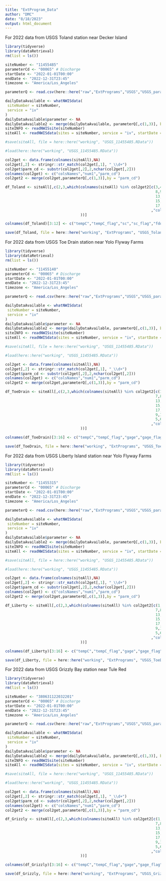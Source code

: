 ```yaml
---
title: "ExtProgram_Data"
author: "DMC"
date: "8/18/2023"
output: html_document
---
```


For 2022 data from USGS Toland station near Decker Island
```r
library(tidyverse)
library(dataRetrieval)
rm(list = ls())

siteNumber <- "11455485"
parameterCd <- "00065" # Discharge
startDate <- "2022-01-01T00:00"
endDate <- "2022-12-31T23:45"
timezone <- "America/Los_Angeles"

parameterQ <- read.csv(here::here("raw","ExtPrograms","USGS","USGS_parameters.csv"))

dailyDataAvailable <- whatNWISdata(
 siteNumber = siteNumber,
 service = "iv"
)
dailyDataAvailable$parameter <- NA
dailyDataAvailable2 <- merge(dailyDataAvailable, parameterQ[,c(1,3)], by = "parm_cd")
siteINFO <- readNWISsite(siteNumber)
siteAll <- readNWISdata(sites = siteNumber, service = "iv", startDate = startDate, endDate = endDate,tz = timezone)

#save(siteAll, file = here::here("working", "USGS_11455485.RData"))

#load(here::here("working", "USGS_11455485.RData"))

col2get <- data.frame(colnames(siteAll),NA)
col2get[,2] <- stringr::str_match(col2get[,1], "_\\d+")
col2get$parm_cd <- substr(col2get[,2],2,nchar(col2get[,2]))
colnames(col2get) <- c("colsNames","num1","parm_cd")
col2get2 <- merge(col2get,parameterQ[,c(1,3)],by = "parm_cd")

df_Toland <- siteAll[,c(2,3,which(colnames(siteAll) %in% col2get2[c(3,4, #temperature of upper sonde and its QC status
                                                                    8,9,# SC of upper sonde and its QC status
                                                                    13,14,# fdom of upper sonde and its QC status
                                                                    15,16,# chl of upper sonde and its QC status
                                                                    17,20) # turb of upper sonde and its QC status
                                                                  ,"colsNames"] 
                                  ))] 

colnames(df_Toland)[3:12] <- c("tempC","tempC_flag","sc","sc_flag","fdom","fdom_flag","chl","chl_flag","turb","turb_flag")

save(df_Toland, file = here::here("working", "ExtPrograms", "USGS_Toland.RData"))
```

For 2022 data from USGS Toe Drain station near Yolo Flyway Farms
```r
library(tidyverse)
library(dataRetrieval)
rm(list = ls())

siteNumber <- "11455140"
parameterCd <- "00065" # Discharge
startDate <- "2022-01-01T00:00"
endDate <- "2022-12-31T23:45"
timezone <- "America/Los_Angeles"

parameterQ <- read.csv(here::here("raw","ExtPrograms","USGS","USGS_parameters.csv"))

dailyDataAvailable <- whatNWISdata(
 siteNumber = siteNumber,
 service = "iv"
)
dailyDataAvailable$parameter <- NA
dailyDataAvailable2 <- merge(dailyDataAvailable, parameterQ[,c(1,3)], by = "parm_cd")
siteINFO <- readNWISsite(siteNumber)
siteAll <- readNWISdata(sites = siteNumber, service = "iv", startDate = startDate, endDate = endDate,tz = timezone)

#save(siteAll, file = here::here("working", "USGS_11455485.RData"))

#load(here::here("working", "USGS_11455485.RData"))

col2get <- data.frame(colnames(siteAll),NA)
col2get[,2] <- stringr::str_match(col2get[,1], "_\\d+")
col2get$parm_cd <- substr(col2get[,2],2,nchar(col2get[,2]))
colnames(col2get) <- c("colsNames","num1","parm_cd")
col2get2 <- merge(col2get,parameterQ[,c(1,3)],by = "parm_cd")

df_ToeDrain <- siteAll[,c(2,3,which(colnames(siteAll) %in% col2get2[c(1,2, #temperature of upper sonde and its QC status
                                                                    7,8,# SC of upper sonde and its QC status
                                                                    13,14,# fdom of upper sonde and its QC status
                                                                    15,16,# chl of upper sonde and its QC status
                                                                    17,18,# turb of upper sonde and its QC status
                                                                    9,10,# pH and its QC status
                                                                    5,6) # gage height and its QC status
                                                                  ,"colsNames"] 
                                  ))] 

colnames(df_ToeDrain)[3:16] <- c("tempC","tempC_flag","gage","gage_flag","sc","sc_flag", "pH","pH_flag","fdom","fdom_flag","chl","chl_flag","turb","turb_flag")

save(df_ToeDrain, file = here::here("working", "ExtPrograms", "USGS_ToeDrain.RData"))
```

For 2022 data from USGS Liberty Island station near Yolo Flyway Farms
```r
library(tidyverse)
library(dataRetrieval)
rm(list = ls())

siteNumber <- "11455315"
parameterCd <- "00065" # Discharge
startDate <- "2022-01-01T00:00"
endDate <- "2022-12-31T23:45"
timezone <- "America/Los_Angeles"

parameterQ <- read.csv(here::here("raw","ExtPrograms","USGS","USGS_parameters.csv"))

dailyDataAvailable <- whatNWISdata(
 siteNumber = siteNumber,
 service = "iv"
)
dailyDataAvailable$parameter <- NA
dailyDataAvailable2 <- merge(dailyDataAvailable, parameterQ[,c(1,3)], by = "parm_cd")
siteINFO <- readNWISsite(siteNumber)
siteAll <- readNWISdata(sites = siteNumber, service = "iv", startDate = startDate, endDate = endDate,tz = timezone)

#save(siteAll, file = here::here("working", "USGS_11455485.RData"))

#load(here::here("working", "USGS_11455485.RData"))

col2get <- data.frame(colnames(siteAll),NA)
col2get[,2] <- stringr::str_match(col2get[,1], "_\\d+")
col2get$parm_cd <- substr(col2get[,2],2,nchar(col2get[,2]))
colnames(col2get) <- c("colsNames","num1","parm_cd")
col2get2 <- merge(col2get,parameterQ[,c(1,3)],by = "parm_cd")

df_Liberty <- siteAll[,c(2,3,which(colnames(siteAll) %in% col2get2[c(1,2, #temperature of upper sonde and its QC status
                                                                    7,8,# SC of upper sonde and its QC status
                                                                    13,14,# fdom of upper sonde and its QC status
                                                                    15,16,# chl of upper sonde and its QC status
                                                                    17,18,# turb of upper sonde and its QC status
                                                                    9,10,# pH and its QC status
                                                                    5,6) # gage height and its QC status
                                                                  ,"colsNames"] 
                                  ))] 

colnames(df_Liberty)[3:16] <- c("tempC","tempC_flag","gage","gage_flag","sc","sc_flag", "pH","pH_flag","fdom","fdom_flag","chl","chl_flag","turb","turb_flag")

save(df_Liberty, file = here::here("working", "ExtPrograms", "USGS_ToeDrain.RData"))
```

For 2022 data from USGS Grizzly Bay station near Tule Red
```r
library(tidyverse)
library(dataRetrieval)
rm(list = ls())

siteNumber <- "380631122032201"
parameterCd <- "00065" # Discharge
startDate <- "2022-01-01T00:00"
endDate <- "2022-12-31T23:45"
timezone <- "America/Los_Angeles"

parameterQ <- read.csv(here::here("raw","ExtPrograms","USGS","USGS_parameters.csv"))

dailyDataAvailable <- whatNWISdata(
 siteNumber = siteNumber,
 service = "iv"
)
dailyDataAvailable$parameter <- NA
dailyDataAvailable2 <- merge(dailyDataAvailable, parameterQ[,c(1,3)], by = "parm_cd")
siteINFO <- readNWISsite(siteNumber)
siteAll <- readNWISdata(sites = siteNumber, service = "iv", startDate = startDate, endDate = endDate,tz = timezone)

#save(siteAll, file = here::here("working", "USGS_11455485.RData"))

#load(here::here("working", "USGS_11455485.RData"))

col2get <- data.frame(colnames(siteAll),NA)
col2get[,2] <- stringr::str_match(col2get[,1], "_\\d+")
col2get$parm_cd <- substr(col2get[,2],2,nchar(col2get[,2]))
colnames(col2get) <- c("colsNames","num1","parm_cd")
col2get2 <- merge(col2get,parameterQ[,c(1,3)],by = "parm_cd")

df_Grizzly <- siteAll[,c(2,3,which(colnames(siteAll) %in% col2get2[c(1,2, #temperature of upper sonde and its QC status
                                                                    7,8,# SC of upper sonde and its QC status
                                                                    13,14,# fdom of upper sonde and its QC status
                                                                    15,16,# chl of upper sonde and its QC status
                                                                    17,18,# turb of upper sonde and its QC status
                                                                    9,10,# pH and its QC status
                                                                    5,6) # gage height and its QC status
                                                                  ,"colsNames"] 
                                  ))] 

colnames(df_Grizzly)[3:16] <- c("tempC","tempC_flag","gage","gage_flag","sc","sc_flag", "pH","pH_flag","fdom","fdom_flag","chl","chl_flag","turb","turb_flag")

save(df_Grizzly, file = here::here("working", "ExtPrograms", "USGS_Grizzly.RData"))
```